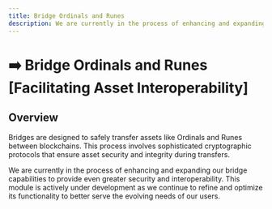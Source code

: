 ```yaml
---
title: Bridge Ordinals and Runes
description: We are currently in the process of enhancing and expanding our bridge capabilities to provide even greater security and interoperability. This module is actively under development as we continue to refine and optimize its functionality to better serve the evolving needs of our users.
---
```


# ➡️ Bridge Ordinals and Runes [Facilitating Asset Interoperability]

## Overview

Bridges are designed to safely transfer assets like Ordinals and Runes between blockchains. This process involves sophisticated cryptographic protocols that ensure asset security and integrity during transfers.

We are currently in the process of enhancing and expanding our bridge capabilities to provide even greater security and interoperability. This module is actively under development as we continue to refine and optimize its functionality to better serve the evolving needs of our users.
